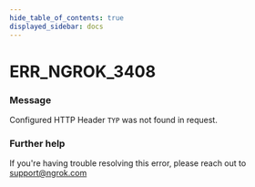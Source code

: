 ```yaml
---
hide_table_of_contents: true
displayed_sidebar: docs
---
```



# ERR_NGROK_3408

### Message

Configured HTTP Header `TYP` was not found in request.

<ErrorDetails error="err_ngrok_3408" />

### Further help

If you're having trouble resolving this error, please reach out to [support@ngrok.com](mailto:support@ngrok.com?subject=Help%20with%20ERR_NGROK_3408)

